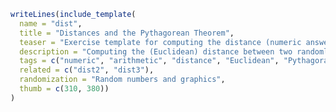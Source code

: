 ```r
writeLines(include_template(
  name = "dist",
  title = "Distances and the Pythagorean Theorem",
  teaser = "Exercise template for computing the distance (numeric answer) between two randomly-drawn points in a Cartesian coordinate system.",
  description = "Computing the (Euclidean) distance between two randomly-drawn points by using the Pythagorean Theorem.",
  tags = c("numeric", "arithmetic", "distance", "Euclidean", "Pythagoras", "mathematics"),
  related = c("dist2", "dist3"),
  randomization = "Random numbers and graphics",
  thumb = c(310, 380))
)
```
